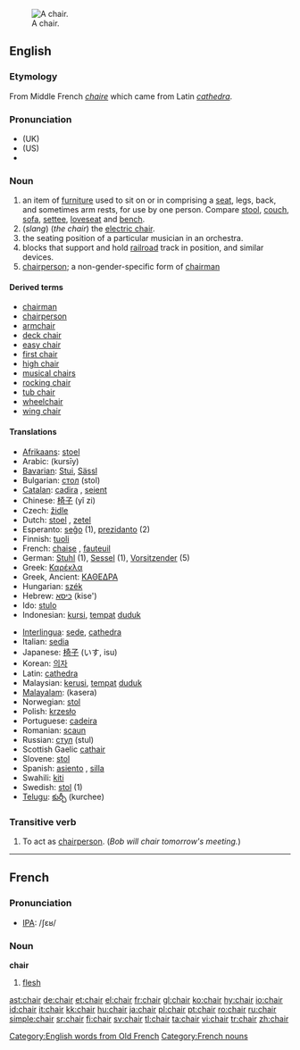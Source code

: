 [[Image:Chair.png|thumb|right|A chair.]]
==English==

{{rank|perfectly|fixed|leaves|852|chair|date|summer|simply}}

===Etymology===
From Middle French ''[[chaire]]'' which came from Latin ''[[cathedra]]''.

===Pronunciation===
* (UK) {{IPA|/ʧɛə(r)/}}
* (US) {{IPA|/ʧɐɹ/}}
*{{audio|en-us-chair.ogg|Audio (US)}}

===Noun===
{{en-noun}}

# an item of [[furniture]] used to sit on or in comprising a [[seat]], legs, back, and sometimes arm rests, for use by one person.  Compare [[stool]], [[couch]], [[sofa]], [[settee]], [[loveseat]] and [[bench]].
# (''slang'') (''the chair'') the [[electric chair]].
# the seating position of a particular musician in an orchestra.
# blocks that support and hold [[railroad]] track in position, and similar devices.
# [[chairperson]]; a non-gender-specific form of [[chairman]]

====Derived terms====
*[[chairman]]
*[[chairperson]]
*[[armchair]]
*[[deck chair]]
*[[easy chair]]
*[[first chair]]
*[[high chair]]
*[[musical chairs]]
*[[rocking chair]]
*[[tub chair]]
*[[wheelchair]]
*[[wing chair]]

====Translations====
{{top}}
*[[Afrikaans]]: [[stoel]] {{m}}
*Arabic: {{ARchar|[[كرسي]]}} (kursīy)
*[[Bavarian]]: [[Stui]], [[Sässl]]
*Bulgarian: [[стол]] (stol) {{m}}
*[[Catalan]]: [[cadira]] {{f}}, [[seient]] {{m}}
*Chinese: [[椅子]] (yǐ zi)
*Czech: [[židle]] {{f}}
*Dutch: [[stoel]] {{m}}, [[zetel]] {{m}}
*Esperanto: [[seĝo]] (1), [[prezidanto]] (2)
*Finnish: [[tuoli]]
*French: [[chaise]] {{f}}, [[fauteuil]] {{m}}
*German: [[Stuhl]] {{m}} (1), [[Sessel]] {{m}} (1), [[Vorsitzender]] (5)
*Greek: [[Καρέκλα]] {{f}}
*Greek, Ancient: [[ΚΑΘΕΔΡΑ]] {{f}}
*Hungarian: [[szék]]
*Hebrew: [[כיסא]] (kise') {{m}}
*Ido: [[stulo]]
*Indonesian: [[kursi]], [[tempat]] [[duduk]]
{{mid}}
*[[Interlingua]]: [[sede]], [[cathedra]]
*Italian: [[sedia]] {{f}}
*Japanese: [[椅子]] (いす, isu)
*Korean: [[의자]]
*Latin: [[cathedra]] {{f}}
*Malaysian: [[kerusi]], [[tempat]] [[duduk]]
*[[Malayalam]]: (kasera)
*Norwegian: [[stol]] {{m}}
*Polish: [[krzesło]] {{n}}
*Portuguese: [[cadeira]] {{f}}
*Romanian: [[scaun]] {{n}}
*Russian: [[стул]] {{m}} (stul)
*Scottish Gaelic [[cathair]] {{m}}
*Slovene: [[stol]] {{m}}
*Spanish: [[asiento]] {{m}}, [[silla]] {{f}}
*Swahili: [[kiti]]
*Swedish: [[stol]] (1)
*[[Telugu]]: [[కుర్చీ]] (kurchee)
{{bottom}}

===Transitive verb===
{{en-verb}}

# To act as [[chairperson]].  (''Bob will chair tomorrow's meeting.'')

[[Category:English words from Old French]]

----

==French==

===Pronunciation===
*[[w:IPA|IPA]]: /ʃɛʁ/

===Noun===
'''chair''' {{f}}

# [[flesh]]

[[Category:French nouns]]

[[ast:chair]]
[[de:chair]]
[[et:chair]]
[[el:chair]]
[[fr:chair]]
[[gl:chair]]
[[ko:chair]]
[[hy:chair]]
[[io:chair]]
[[id:chair]]
[[it:chair]]
[[kk:chair]]
[[hu:chair]]
[[ja:chair]]
[[pl:chair]]
[[pt:chair]]
[[ro:chair]]
[[ru:chair]]
[[simple:chair]]
[[sr:chair]]
[[fi:chair]]
[[sv:chair]]
[[tl:chair]]
[[ta:chair]]
[[vi:chair]]
[[tr:chair]]
[[zh:chair]]